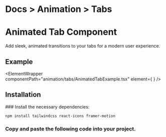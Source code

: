
<h1 className="text-gray-800 dark:text-gray-200  text-[15px] mt-3 ">
  <span className="text-gray-500 ">Docs ></span>
  <span className="text-gray-500 ">Animation ></span> Tabs
</h1>

# Animated Tab Component

Add sleek, animated transitions to your tabs for a modern user experience.

## Example

<ElementWrapper
  componentPath="animation/tabs/AnimatedTabExample.tsx"
  element={
    <ElementPreviewWrapper>
      <AnimatedTabExample />
    </ElementPreviewWrapper>
  }
/>

## Installation

<Steps>
### Install the necessary dependencies:

```bash copy
npm install tailwindcss react-icons framer-motion
```

### Copy and paste the following code into your project.

<CodeWrapper codePath="/animation/tabs/AnimatedTab.tsx" />

</Steps>
